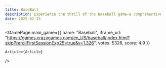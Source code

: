 ```yaml
---
title: BaseBall
description: Experience the thrill of the Baseball game—a comprehensive simulation blending realistic gameplay, intuitive controls, innovative features, and strategic depth. Dive into the ultimate baseball experience today.
date: 2025-02-15
---
```


  
<GamePage 
    main_game={{
    name: "Baseball",
    iframe_url: "https://games.crazygames.com/en_US/baseball/index.html?skipPrerollFirstSessionExp25=true&v=1.326",
    votes: 5328,
    score: 4.9
}} 

    Article={Article}
 />